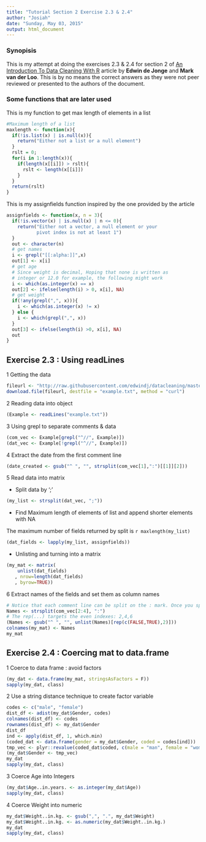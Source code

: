 ---
title: "Tutorial Section 2 Exercise 2.3 & 2.4"
author: "Josiah"
date: "Sunday, May 03, 2015"
output: html_document
---

### Synopisis
This is my attempt at doing the exercises 2.3 & 2.4 for section 2 of [An Introduction To Data Cleaning With R](http://cran.r-project.org/doc/contrib/de_Jonge+van_der_Loo-Introduction_to_data_cleaning_with_R.pdf) article by **Edwin de Jonge** and **Mark van der Loo**. This is by no means the correct answers as they were not peer reviewed or presented to the authors of the document.

### Some functions that are later used
This is my function to get max length of elements in a list
```{r}
#Maximum length of a list
maxlength <- function(x){
  if(!is.list(x) | is.null(x)){
    return("Either not a list or a null element")
  }
  rslt = 0;
  for(i in 1:length(x)){
    if(length(x[[i]]) > rslt){
      rslt <- length(x[[i]])
    }
  }
  return(rslt)
}
```
This is my assignfields function inspired by the one provided by the article
```{r}
assignfields <- function(x, n = 3){
  if(!is.vector(x) | is.null(x) | n <= 0){
    return("Either not a vector, a null element or your
           pivot index is not at least 1")
  }
  out <- character(n)
  # get names
  i <- grepl("[[:alpha:]]",x)
  out[1] <- x[i]
  # get age
  # Since weight is decimal, Hoping that none is written as
  # integer or 12.0 for example, the following might work
  i <- which(as.integer(x) == x)
  out[2] <- ifelse(length(i) > 0, x[i], NA)
  # get weight
  if(!any(grepl(",", x))){
    i <- which(as.integer(x) != x)
  } else {
    i <- which(grepl(",", x))
  }
  out[3] <- ifelse(length(i) >0, x[i], NA)
  out
}
```

## Exercise 2.3 : Using readLines
1 Getting the data
```{r}
fileurl <- "http://raw.githubusercontent.com/edwindj/datacleaning/master/Rnw/syllabus/files/example.txt"
download.file(fileurl, destfile = "example.txt", method = "curl")
```
2 Reading data into object
```{r}
(Example <- readLines("example.txt"))
```
3 Using grepl to separate comments & data
```{r}
(com_vec <- Example[grepl("^//", Example)])
(dat_vec <- Example[!grepl("^//", Example)])
```
4 Extract the date from the first comment line
```{r}
(date_created <- gsub("^ ", "", strsplit(com_vec[1],":")[[1]][2]))
```
5 Read data into matrix

* Split data by ';'
```{r}
(my_list <- strsplit(dat_vec, ";"))
```
* Find Maximum length of elements of list and append shorter elements with NA

The maximum number of fields returned by split is `r maxlength(my_list)`
```{r, warning=FALSE}
(dat_fields <- lapply(my_list, assignfields))
```
* Unlisting and turning into a matrix
```{r}
(my_mat <- matrix(
    unlist(dat_fields)
   , nrow=length(dat_fields)
   , byrow=TRUE))
```
6 Extract names of the fields and set them as column names
```{r}
# Notice that each comment line can be split on the : mark. Once you split it on that mark, you need to pick the second element of each vector in the list. A clever way to do that is unlisting and targeting the even indexes
Names <- strsplit(com_vec[2:4], ":")
# The rep(...) targets the even indexes: 2,4,6
(Names <- gsub("^ ", "", unlist(Names)[rep(c(FALSE,TRUE),2)]))
colnames(my_mat) <- Names
my_mat
```

## Exercise 2.4 : Coercing mat to data.frame
1 Coerce to data frame : avoid factors
```{r}
(my_dat <- data.frame(my_mat, stringsAsFactors = F))
sapply(my_dat, class)
```
2 Use a string distance technique to create factor variable
```{r}
codes <- c("male", "female")
dist_df <- adist(my_dat$Gender, codes)
colnames(dist_df) <- codes
rownames(dist_df) <- my_dat$Gender
dist_df
ind <- apply(dist_df, 1, which.min)
(coded_dat <- data.frame(gender = my_dat$Gender, coded = codes[ind]))
tmp_vec <- plyr::revalue(coded_dat$coded, c(male = "man", female = "woman"))
(my_dat$Gender <- tmp_vec)
my_dat
sapply(my_dat, class)
```
3 Coerce Age into Integers
```{r}
(my_dat$Age..in.years. <- as.integer(my_dat$Age))
sapply(my_dat, class)
```
4 Coerce Weight into numeric
```{r}
my_dat$Weight..in.kg. <- gsub(",", ".", my_dat$Weight)
my_dat$Weight..in.kg. <- as.numeric(my_dat$Weight..in.kg.)
my_dat
sapply(my_dat, class)
```
